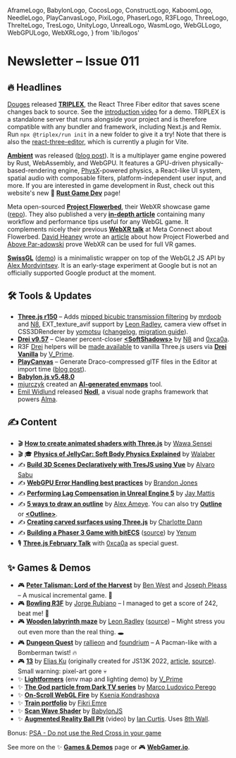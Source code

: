   AframeLogo,
  BabylonLogo,
  CocosLogo,
  ConstructLogo,
  KaboomLogo,
  NeedleLogo,
  PlayCanvasLogo,
  PixiLogo,
  PhaserLogo,
  R3FLogo,
  ThreeLogo,
  ThrelteLogo,
  TresLogo,
  UnityLogo,
  UnrealLogo,
  WasmLogo,
  WebGLLogo,
  WebGPULogo,
  WebXRLogo,
} from 'lib/logos'

# Newsletter – Issue 011

<SubTitleDate value="2023-03-01" />

<NoBulletListStyles />
<NewsletterStyles />

## 🔥 Headlines

<R3FLogo /> [Douges](https://x.com/itsdouges) released
[**TRIPLEX**](https://www.npmjs.com/package/@triplex/run), the React Three Fiber editor that saves
scene changes back to source. See the [introduction
video](https://x.com/itsdouges/status/1628646325784023046) for a demo. TRIPLEX is a standalone
server that runs alongside your project and is therefore compatible with any bundler and framework,
including Next.js and Remix. Run `npx @triplex/run init` in a new folder to give it a try! Note that
there is also the [react-three-editor](https://github.com/pmndrs/react-three-editor), which is
currently a plugin for Vite.

[**Ambient**](https://www.ambient.run/) was released ([blog post](https://www.ambient.run/post/introducing-ambient)). It is a multiplayer game engine powered by Rust, WebAssembly, and WebGPU. It features a GPU-driven physically-based-rendering engine, [PhysX](https://en.wikipedia.org/wiki/PhysX)-powered physics, a React-like UI system, spatial audio with composable filters, platform-independent user input, and more. If you are interested in game development in Rust, check out this website's new 🦀 [**Rust Game Dev**](https://www.webgamedev.com/engines-libraries/rust-game-dev) page!

<WebXRLogo /> <ThreeLogo /> Meta open-sourced [**Project
Flowerbed**](https://flowerbed.metademolab.com/), their WebXR showcase game
([repo](https://github.com/meta-quest/ProjectFlowerbed)). They also published a very [**in-depth
article**](https://developer.oculus.com/blog/project-flowerbed-a-webxr-case-study/) containing many
workflow and performance tips useful for any WebGL game. It complements nicely their previous
[**WebXR talk**](https://web.facebook.com/RealityLabs/videos/783508189585692) at Meta Connect about
Flowerbed. [David Heaney](https://x.com/Heaney555) wrote an
[article](https://uploadvr.com/project-flowerbed-webxr-minigolf-open-source-demos/) about how
Project Flowerbed and [Above Par-adowski](https://aboveparadowski.com/) prove WebXR can be used for
full VR games.

[**SwissGL**](https://github.com/google/swissgl) ([demo](https://google.github.io/swissgl/)) is a minimalistic wrapper on top of the WebGL2 JS API by [Alex Mordvintsev](https://x.com/zzznah). It is an early-stage experiment at Google but is not an officially supported Google product at the moment.

## 🛠 Tools & Updates

- <ThreeLogo /> [**Three.js r150**](https://x.com/threejs/status/1628655575142924288) – Adds [mipped
  bicubic transmission filtering](https://github.com/mrdoob/three.js/pull/25483) by
  [mrdoob](https://x.com/mrdoob) and [N8](https://x.com/N8Programs), EXT_texture_avif support by
  [Leon Radley](https://x.com/LeonRadley), camera view offset in CSS3DRenderer by
  [yomotsu](https://x.com/yomotsu)
  ([changelog](https://github.com/mrdoob/three.js/releases/tag/r150), [migration
  guide](https://github.com/mrdoob/three.js/wiki/Migration-Guide)).
- <R3FLogo /> [**Drei v9.57**](https://github.com/pmndrs/drei/releases) – Cleaner percent-closer
  [**&lt;SoftShadows&gt;**](https://github.com/pmndrs/drei#softshadows) by
  [N8](https://x.com/N8Programs) and [0xca0a](https://x.com/0xca0a).
- <R3FLogo /> R3F [Drei](https://github.com/pmndrs/drei) helpers will be [made
  available](https://x.com/0xca0a/status/1630699907999825920) to vanilla <ThreeLogo /> Three.js
  users via [**Drei Vanilla**](https://github.com/pmndrs/drei-vanilla) by
  [V_Prime](https://x.com/vis_prime).
- <PlayCanvasLogo /> [**PlayCanvas**](https://playcanvas.com/) – Generate Draco-compressed glTF
  files in the Editor at import time ([blog
  post](https://blog.playcanvas.com/draco-mesh-compression-arrives-in-the-playcanvas-editor/)).
- <BabylonLogo /> [**Babylon.js v5.48.0**](https://github.com/BabylonJS/Babylon.js/releases)
- [mjurczyk](https://x.com/thefrontendcat) created an [**AI-generated envmaps**](https://envmaps.wtlstudio.com/) tool.
- [Emil Widlund](https://x.com/emilwidlund) released [**Nodl**](https://x.com/emilwidlund/status/1628877076424949760), a visual node graphs framework that powers [Alma](https://www.alma.sh/).

## ✍️ Content

- 🎬 <R3FLogo /> [**How to create animated shaders with Three.js**](https://www.youtube.com/watch?v=e2ntx-fyXaE) by [Wawa Sensei](https://x.com/wawasensei)
- 🎬 🎓 [**Physics of JellyCar: Soft Body Physics Explained**](https://www.youtube.com/watch?v=3OmkehAJoyo) by [Walaber](https://x.com/walaber)
- ✍️ <TresLogo /> [**Build 3D Scenes Declaratively with TresJS using Vue**](https://alvarosaburido.dev/blog/build-3d-scenes-declaratively-with-tresjs-using-vue/) by [Alvaro Sabu](https://x.com/alvarosabu)
- ✍️ <WebGPULogo /> [**WebGPU Error Handling best practices**](https://toji.dev/webgpu-best-practices/error-handling) by [Brandon Jones](https://x.com/Tojiro)
- ✍️ <UnrealLogo /> [**Performing Lag Compensation in Unreal Engine 5**](https://snapnet.dev/blog/performing-lag-compensation-in-unreal-engine-5/) by [Jay Mattis](https://x.com/BrainDx)
- ✍️ <UnityLogo /> [**5 ways to draw an outline**](https://alexanderameye.github.io/notes/rendering-outlines/) by [Alex Ameye](https://x.com/alexanderameye). You can also try <ThreeLogo /> [**Outline**](https://pmndrs.github.io/postprocessing/public/demo/#outline) or <R3FLogo /> [**&lt;Outline&gt;**](https://github.com/pmndrs/react-postprocessing/blob/master/api.md#outline--).
- ✍️ <ThreeLogo /> [**Creating carved surfaces using Three.js**](https://charlottedann.com/article/ceramics-2d-to-3d) by [Charlotte Dann](https://x.com/charlotte_dann)
- ✍️ <PhaserLogo /> [**Building a Phaser 3 Game with bitECS**](https://blog.ourcade.co/posts/2023/building-phaser-3-ecs-game-with-reactjs/) ([source](https://github.com/officialyenum/tank-wars)) by [Yenum](https://x.com/officialyenum)
- 🎙 <R3FLogo /> [**Three.js February Talk**](https://x.com/Andersonmancini/status/1629511026449235970) with [0xca0a](https://x.com/0xca0a) as special guest.

## ✨ Games & Demos

- 🎮 <R3FLogo /> [**Peter Talisman: Lord of the Harvest**](https://petertalisman.quest/) by [Ben West](https://x.com/be_we_me) and [Joseph Pleass](http://josephpleass.com/) – A musical incremental game. 🌾
- 🎮 <R3FLogo /> [**Bowling R3F**](https://bowling-r3f.vercel.app/) by [Jorge Rubiano](https://x.com/ostjh) – I managed to get a score of 242, beat me! 🎳
- 🎮 <ThrelteLogo /> [**Wooden labyrinth maze**](https://labs.leon.id/2023-02-maze) by [Leon Radley](https://x.com/LeonRadley) ([source](https://github.com/leon/labs.leon.id/tree/main/2023-02-maze)) – Might stress you out even more than the real thing. 🕳
- 🎮 <PixiLogo /> [**Dungeon Quest**](https://dungeonquest.hasteoriginals.com/) by [rallieon](https://x.com/rallieon) and [foundrium](https://x.com/foundrium) – A Pacman-like with a Bomberman twist! 🔥
- 🎮 <WebGLLogo /> [**13**](https://iioi.herokuapp.com/) by [Elias Ku](https://x.com/eliaskuvoice) (originally created for JS13K 2022, [article](https://eliasku.hashnode.dev/13-game), [source](https://github.com/eliasku/13)). Small warning: pixel-art gore 💀
- ✨ <ThreeLogo /> [**Lightformers**](https://x.com/vis_prime/status/1630059789035380736) (env map and lighting demo) by [V_Prime](https://x.com/vis_prime)
- ✨ <ThreeLogo /> [**The God particle from Dark TV series**](https://god-particle.netlify.app/) by [Marco Ludovico Perego](https://x.com/mlperego)
- ✨ <ThreeLogo /> [**On-Scroll WebGL Fire**](https://x.com/uuuuuulala/status/1628701160197525504) by [Ksenia Kondrashova](https://x.com/uuuuuulala)
- ✨ <ThreeLogo /> [**Train portfolio**](https://fikriemre.com/) by [Fikri Emre](https://x.com/emre_fikri/)
- ✨ <BabylonLogo /> [**Scan Wave Shader**](https://aka.ms/scanWave) by [BabylonJS](https://x.com/babylonjs)
- ✨ <WebXRLogo /> [**Augmented Reality Ball Pit**](https://x.com/XRarchitect/status/1628091647828578304) (video) by [Ian Curtis](https://x.com/XRarchitect). Uses [8th Wall](https://www.8thwall.com/).

Bonus: [PSA - Do not use the Red Cross in your game](https://www.reddit.com/r/gamedev/comments/11908jv/psa_do_not_use_the_red_cross_in_your_game/)

See more on the ✨ [**Games & Demos**](https://www.webgamedev.com/games-demos) page or 🎮 [**WebGamer.io**](https://webgamer.io/).

<NewsletterFooter tweetId="1630976398457458688" />
